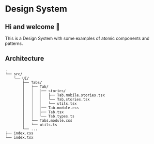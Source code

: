 # Design System

## Hi and welcome 👋

This is a Design System with some examples of atomic components and patterns.

## Architecture

```
.
└── src/
    └── UI/
        ├── Tabs/
        │   ├── Tab/
        │   │   ├── stories/
        │   │   │   ├── Tab.mobile.stories.tsx
        │   │   │   └── Tab.stories.tsx
        │   │   │   └── utils.tsx
        │   │   ├── Tab.module.css
        │   │   ├── Tab.tsx
        │   │   └── Tab.types.ts
        │   └── Tabs.module.css
        │   └── utils.ts
        └── ...
├── index.css
└── index.tsx
```
